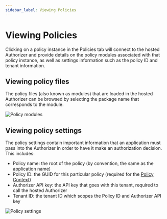 ```yaml
---
sidebar_label: Viewing Policies
---
```


# Viewing Policies

Clicking on a policy instance in the Policies tab will connect to the hosted Authorizer and provide details on the policy modules associated with that policy instance, as well as settings information such as the policy ID and tenant information.

## Viewing policy files

The policy files (also known as modules) that are loaded in the hosted Authorizer can be browsed by selecting the package name that corresponds to the module.

![Policy modules](/peoplefinder-post.png)

## Viewing policy settings

The policy settings contain important information that an application must pass into the Authorizer in order to have it make an authorization decision. This includes:

- Policy name: the root of the policy (by convention, the same as the application name)
- Policy ID: the GUID for this particular policy (required for the [Policy Context](/docs/authorizer-guide/policy-context))
- Authorizer API key: the API key that goes with this tenant, required to call the hosted Authorizer
- Tenant ID: the tenant ID which scopes the Policy ID and Authorizer API key

![Policy settings](/policy-settings.png)

